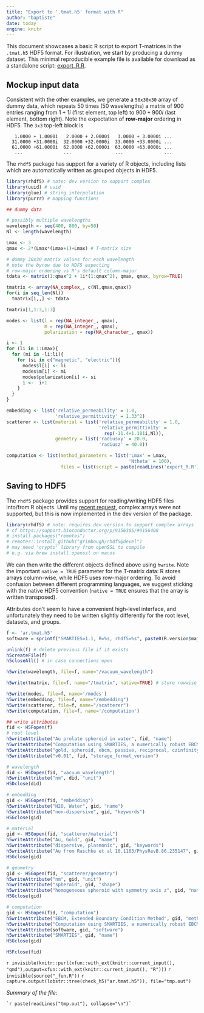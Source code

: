 ```yaml
---
title: "Export to '.tmat.h5' format with R"
author: "baptiste"
date: today
engine: knitr
---
```


This document showcases a basic R script to export T-matrices in the `.tmat.h5` HDF5 format. For illustration, we start by producing a dummy dataset. This minimal reproducible example file is available for download as a standalone script: [export_R.R](export_R.R).

## Mockup input data

Consistent with the other examples, we generate a `50x30x30` array of dummy data, which repeats 50 times (50 wavelengths) a matrix of 900 entries ranging from $1+1i$ (first element, top left) to $900 + 900i$ (last element, bottom right). Note the expectation of **row-major** ordering in HDF5. The `3x3` top-left block is

```
   1.0000 + 1.0000i   2.0000 + 2.0000i   3.0000 + 3.0000i ...
  31.0000 +31.0000i  32.0000 +32.0000i  33.0000 +33.0000i ...
  61.0000 +61.0000i  62.0000 +62.0000i  63.0000 +63.0000i ...
   ...               ...                ...               ...
```

The `rhdf5` package has support for a variety of R objects, including lists which are automatically written as grouped objects in HDF5. 

```r
library(rhdf5) # note: dev version to support complex
library(uuid) # uuid
library(glue) # string interpolation
library(purrr) # mapping functions

## dummy data

# possibly multiple wavelengths
wavelength <- seq(400, 800, by=50)
Nl <- length(wavelength)

Lmax <- 3
qmax <- 2*(Lmax*(Lmax+1)+Lmax) # T-matrix size

# dummy 30x30 matrix values for each wavelength
# note the byrow due to HDF5 expecting
# row-major ordering vs R's default column-major
tdata <- matrix(1:qmax^2 + 1i*(1:qmax^2), qmax, qmax, byrow=TRUE)

tmatrix <- array(NA_complex_, c(Nl,qmax,qmax))
for(i in seq_len(Nl))
  tmatrix[i,,] <- tdata

tmatrix[1,1:3,1:3]

modes <- list(l = rep(NA_integer_, qmax),
              m = rep(NA_integer_, qmax),
              polarization = rep(NA_character_, qmax))

i <- 1
for (li in 1:Lmax){
  for (mi in -li:li){
    for (si in c("magnetic", "electric")){
      modes$l[i] <- li
      modes$m[i] <- mi
      modes$polarization[i] <- si
      i <-  i+1
    }
  }
}

embedding <- list('relative_permeability' = 1.0, 
                  'relative_permittivity' = 1.33^2)
scatterer <- list(material = list('relative_permeability' = 1.0, 
                                  'relative_permittivity' =
                                    rep(-11.4+1.181i,Nl)),
                  geometry = list('radiusxy' = 20.0, 
                                  'radiusz' = 40.0))

computation <- list(method_parameters = list('Lmax' = Lmax, 
                                             'Ntheta' = 100),
                    files = list(script = paste(readLines('export_R.R'), collapse = "\n")))

```


## Saving to HDF5

The `rhdf5` package provides support for reading/writing HDF5 files into/from R objects. Until my [recent request](https://support.bioconductor.org/p/9156305/#9156408), complex arrays were not supported, but this is now implemented in the dev version of the package. 

```r
library(rhdf5) # note: requires dev version to support complex arrays
# cf https://support.bioconductor.org/p/9156305/#9156408
# install.packages("remotes")
# remotes::install_github("grimbough/rhdf5@devel")
# may need 'crypto' library from openSSL to compile
# e.g. via brew install openssl on macos
```

We can then write the different objects defined above using `hwrite`. Note the important `native = TRUE` parameter for the T-matrix data: R stores arrays column-wise, while HDF5 uses row-major ordering. To avoid confusion between different programming languages, we suggest sticking with the native HDF5 convention (`native = TRUE` ensures that the array is written transposed).

Attributes don't seem to have a convenient high-level interface, and unfortunately they need to be written slightly differently for the root level, datasets, and groups.

```r
f <- 'ar.tmat.h5'
software = sprintf("SMARTIES=1.1, R=%s, rhdf5=%s", paste0(R.version$major, R.version$minor), packageVersion("rhdf5"))

unlink(f) # delete previous file if it exists
h5createFile(f)
h5closeAll() # in case connections open

h5write(wavelength, file=f, name="/vacuum_wavelength")

h5write(tmatrix, file=f, name="/tmatrix", native=TRUE) # store rowwise

h5write(modes, file=f, name='/modes')
h5write(embedding, file=f, name="/embedding")
h5write(scatterer, file=f, name="/scatterer")
h5write(computation, file=f, name='/computation')

## write attributes
fid <- H5Fopen(f)
# root level
h5writeAttribute("Au prolate spheroid in water", fid, "name")
h5writeAttribute("Computation using SMARTIES, a numerically robust EBCM implementation for spheroids", fid, "description")
h5writeAttribute("gold, spheroid, ebcm, passive, reciprocal, czinfinity, mirrorxyz", fid, "keywords")
h5writeAttribute("v0.01", fid, "storage_format_version")

# wavelength
did <- H5Dopen(fid, "vacuum_wavelength")
h5writeAttribute("nm", did, "unit")
H5Dclose(did)

# embedding
gid <- H5Gopen(fid, "embedding")
h5writeAttribute("H2O, Water", gid, "name")
h5writeAttribute("non-dispersive", gid, "keywords")
H5Gclose(gid)

# material
gid <- H5Gopen(fid, "scatterer/material")
h5writeAttribute("Au, Gold", gid, "name")
h5writeAttribute("dispersive, plasmonic", gid, "keywords")
h5writeAttribute("Au from Raschke et al 10.1103/PhysRevB.86.235147", gid, "reference")
H5Gclose(gid)

# geometry
gid <- H5Gopen(fid, "scatterer/geometry")
h5writeAttribute("nm", gid, "unit")
h5writeAttribute("spheroid", gid, "shape")
h5writeAttribute("homogeneous spheroid with symmetry axis z", gid, "name")
H5Gclose(gid)

# computation
gid <- H5Gopen(fid, "computation")
h5writeAttribute("EBCM, Extended Boundary Condition Method", gid, "method")
h5writeAttribute("Computation using SMARTIES, a numerically robust EBCM implementation for spheroids", gid, "description")
h5writeAttribute(software, gid, "software")
h5writeAttribute("SMARTIES", gid, "name")
H5Gclose(gid)

H5Fclose(fid)
```


<!-- export the code into standalone file -->
`r invisible(knitr::purl(xfun::with_ext(knitr::current_input(), "qmd"),output=xfun::with_ext(knitr::current_input(), "R")))`
`r invisible(source("_fun.R"))`
`r capture.output(lobstr::tree(check_h5("ar.tmat.h5")), file="tmp.out")`

_Summary of the file:_

```
`r paste(readLines("tmp.out"), collapse="\n")`
```




